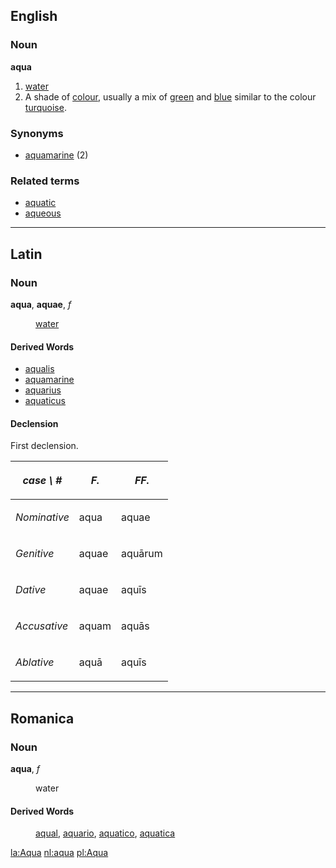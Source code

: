 ==English==
===Noun===
'''aqua'''

# [[water]]
#A shade of [[colour]], usually a mix of [[green]] and [[blue]] similar to the colour [[turquoise]].

===Synonyms===
*[[aquamarine]] (2)

===Related terms===
*[[aquatic]]
*[[aqueous]]

----
==Latin==
===Noun===
'''aqua''', '''aquae''', ''f''

: [[water]]

====Derived Words====
*[[aqualis]]
*[[aquamarine]]
*[[aquarius]]
*[[aquaticus]]

====Declension====
First declension.
{| border="1" cellpadding="7"
! ''case \ #''
! ''F.''
! ''FF.''
|-
! ''Nominative''
| aqua
| aquae
|-
! ''Genitive''
| aquae
| aqu&#257;rum
|-
! ''Dative''
| aquae
| aqu&#299;s
|-
! ''Accusative''
| aquam
| aqu&#257;s
|-
! ''Ablative''
| aqu&#257;
| aqu&#299;s
|}

----

==Romanica==
===Noun===
'''aqua''', ''f''

: water

====Derived Words====
: [[aqual]], [[aquario]], [[aquatico]], [[aquatica]]

[[la:Aqua]]
[[nl:aqua]]
[[pl:Aqua]]